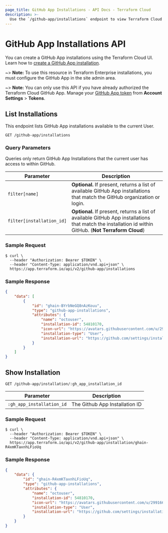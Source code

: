 ```yaml
---
page_title: GitHub App Installations - API Docs - Terraform Cloud
description: >-
  Use the `/github-app/installations` endpoint to view Terraform Cloud GitHub App installations. List installations and get details on a specific installation using the HTTP API.
---
```


[200]: https://developer.mozilla.org/en-US/docs/Web/HTTP/Status/200

[201]: https://developer.mozilla.org/en-US/docs/Web/HTTP/Status/201

[202]: https://developer.mozilla.org/en-US/docs/Web/HTTP/Status/202

[204]: https://developer.mozilla.org/en-US/docs/Web/HTTP/Status/204

[400]: https://developer.mozilla.org/en-US/docs/Web/HTTP/Status/400

[401]: https://developer.mozilla.org/en-US/docs/Web/HTTP/Status/401

[403]: https://developer.mozilla.org/en-US/docs/Web/HTTP/Status/403

[404]: https://developer.mozilla.org/en-US/docs/Web/HTTP/Status/404

[409]: https://developer.mozilla.org/en-US/docs/Web/HTTP/Status/409

[412]: https://developer.mozilla.org/en-US/docs/Web/HTTP/Status/412

[422]: https://developer.mozilla.org/en-US/docs/Web/HTTP/Status/422

[429]: https://developer.mozilla.org/en-US/docs/Web/HTTP/Status/429

[500]: https://developer.mozilla.org/en-US/docs/Web/HTTP/Status/500

[504]: https://developer.mozilla.org/en-US/docs/Web/HTTP/Status/504

[JSON API document]: /terraform/cloud-docs/api-docs#json-api-documents

[JSON API error object]: https://jsonapi.org/format/#error-objects

# GitHub App Installations API

You can create a GitHub App installations using the Terraform Cloud UI. Learn how to [create a GitHub App installation](/terraform/cloud-docs/vcs/github-app).

~> **Note:** To use this resource in Terraform Enterprise installations, you must configure the GitHub App in the site admin area.

~> **Note:** You can only use this API if you have already authorized the Terraform Cloud GitHub App. Manage your [GitHub App token](/terraform/cloud-docs/users-teams-organizations/users#github-app-oauth-token) from **Account Settings** > **Tokens**.

## List Installations

This endpoint lists GitHub App installations available to the current User.

`GET /github-app/installations`

### Query Parameters

Queries only return GitHub App Installations that the current user has access to within GitHub.

| Parameter                               | Description                                                                                                                                             |
|-----------------------------------------|---------------------------------------------------------------------------------------------------------------------------------------------------------|
| `filter[name]`                          | **Optional.** If present, returns a list of available GitHub App installations that match the GitHub organization or login.                             |
| `filter[installation_id]`               | **Optional.** If present, returns a list of available GitHub App installations that match the installation id within GitHub. (**Not Terraform Cloud**) |

### Sample Request

```shell
$ curl \
  --header "Authorization: Bearer $TOKEN" \
  --header "Content-Type: application/vnd.api+json" \
  https://app.terraform.io/api/v2/github-app/installations
```

### Sample Response

```json
{
    "data": [
        {
            "id": "ghain-BYrbNeGQ8nAzKouu",
            "type": "github-app-installations",
            "attributes": {
                "name": "octouser",
                "installation-id": 54810170,
                "icon-url": "https://avatars.githubusercontent.com/u/29916665?v=4",
                "installation-type": "User",
                "installation-url": "https://github.com/settings/installations/54810170"
            }
        }
    ]
}
```

## Show Installation

`GET /github-app/installation/:gh_app_installation_id`

| Parameter                 | Description                    |
|---------------------------|--------------------------------|
| `:gh_app_installation_id` | The Github App Installation ID |


### Sample Request

```shell
$ curl \
  --header "Authorization: Bearer $TOKEN" \
  --header "Content-Type: application/vnd.api+json" \
  https://app.terraform.io/api/v2/github-app/installation/ghain-R4xmKTaxnhLFioUq
```

### Sample Response

```json
{
    "data": {
        "id": "ghain-R4xmKTaxnhLFioUq",
        "type": "github-app-installations",
        "attributes": {
            "name": "octouser",
            "installation-id": 54810170,
            "icon-url": "https://avatars.githubusercontent.com/u/29916665?v=4",
            "installation-type": "User",
            "installation-url": "https://github.com/settings/installations/54810170"
        }
    }
}
```
